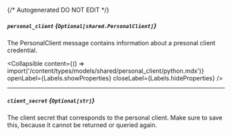 {/* Autogenerated DO NOT EDIT  */}

##### `personal_client` *{`Optional[shared.PersonalClient]`}*
The PersonalClient message contains information about a presonal client credential.

<Collapsible content={() => import('/content/types/models/shared/personal_client/python.mdx')} openLabel={Labels.showProperties} closeLabel={Labels.hideProperties} />


---
##### `client_secret` *{`Optional[str]`}*
The client secret that corresponds to the personal client. Make sure to save this, because it cannot be returned or queried again.


